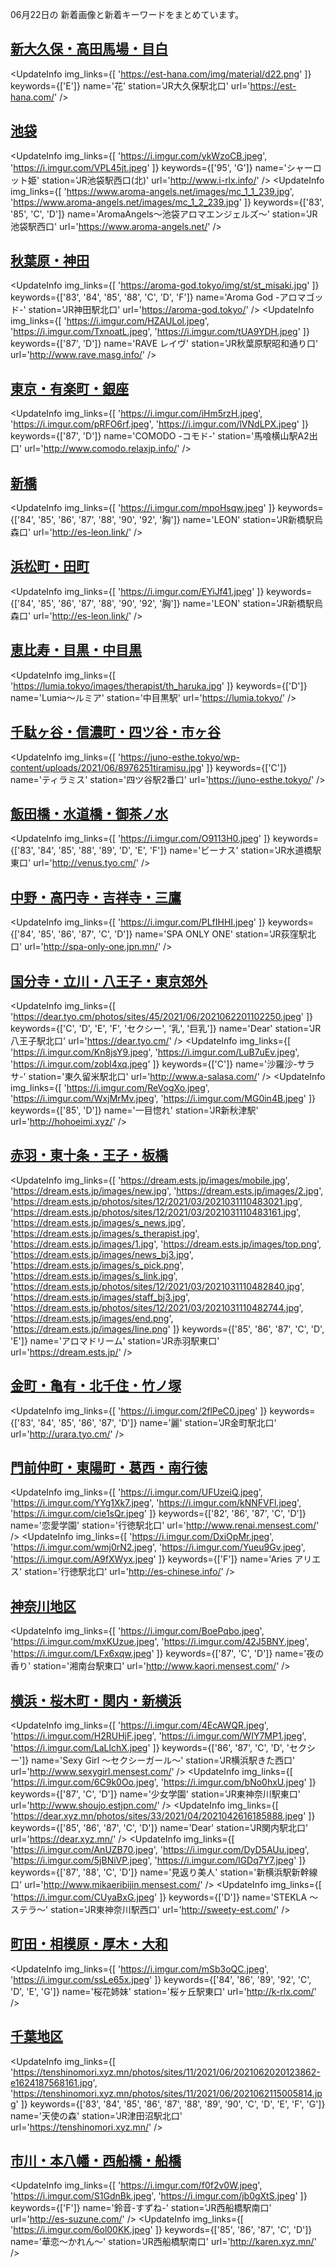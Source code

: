 

06月22日の
新着画像と新着キーワードをまとめています。

<DmmAffiliateIns />

## [新大久保・高田馬場・目白](/busty/0020)
<UpdateInfo
    img_links={[
    'https://est-hana.com/img/material/d22.png'
    ]}
    keywords={['E']}
    name='花'
    station='JR大久保駅北口'
    url='https://est-hana.com/'
/>
<DmmAffiliateIns />

## [池袋](/busty/0030)
<UpdateInfo
    img_links={[
    'https://i.imgur.com/ykWzoCB.jpeg',
    'https://i.imgur.com/VPL45jt.jpeg'
    ]}
    keywords={['95', 'G']}
    name='シャーロット姫'
    station='JR池袋駅西口(北)'
    url='http://www.i-rlx.info/'
/>
<UpdateInfo
    img_links={[
    'https://www.aroma-angels.net/images/mc_1_1_239.jpg',
    'https://www.aroma-angels.net/images/mc_1_2_239.jpg'
    ]}
    keywords={['83', '85', 'C', 'D']}
    name='AromaAngels～池袋アロマエンジェルズ～'
    station='JR池袋駅西口'
    url='https://www.aroma-angels.net/'
/>
<DmmAffiliateIns />

## [秋葉原・神田](/busty/0080)
<UpdateInfo
    img_links={[
    'https://aroma-god.tokyo/img/st/st_misaki.jpg'
    ]}
    keywords={['83', '84', '85', '88', 'C', 'D', 'F']}
    name='Aroma God -アロマゴッド-'
    station='JR神田駅北口'
    url='https://aroma-god.tokyo/'
/>
<UpdateInfo
    img_links={[
    'https://i.imgur.com/HZAULol.jpeg',
    'https://i.imgur.com/TxnoatL.jpeg',
    'https://i.imgur.com/tUA9YDH.jpeg'
    ]}
    keywords={['87', 'D']}
    name='RAVE レイヴ'
    station='JR秋葉原駅昭和通り口'
    url='http://www.rave.masg.info/'
/>
<DmmAffiliateIns />

## [東京・有楽町・銀座](/busty/0090)
<UpdateInfo
    img_links={[
    'https://i.imgur.com/iHm5rzH.jpeg',
    'https://i.imgur.com/pRFO6rf.jpeg',
    'https://i.imgur.com/lVNdLPX.jpeg'
    ]}
    keywords={['87', 'D']}
    name='COMODO -コモド-'
    station='馬喰横山駅A2出口'
    url='http://www.comodo.relaxjp.info/'
/>
<DmmAffiliateIns />

## [新橋](/busty/0100)
<UpdateInfo
    img_links={[
    'https://i.imgur.com/mpoHsqw.jpeg'
    ]}
    keywords={['84', '85', '86', '87', '88', '90', '92', '胸']}
    name='LEON'
    station='JR新橋駅烏森口'
    url='http://es-leon.link/'
/>
<DmmAffiliateIns />

## [浜松町・田町](/busty/0110)
<UpdateInfo
    img_links={[
    'https://i.imgur.com/EYiJf41.jpeg'
    ]}
    keywords={['84', '85', '86', '87', '88', '90', '92', '胸']}
    name='LEON'
    station='JR新橋駅烏森口'
    url='http://es-leon.link/'
/>
<DmmAffiliateIns />

## [恵比寿・目黒・中目黒](/busty/0130)
<UpdateInfo
    img_links={[
    'https://lumia.tokyo/images/therapist/th_haruka.jpg'
    ]}
    keywords={['D']}
    name='Lumia～ルミア'
    station='中目黒駅'
    url='https://lumia.tokyo/'
/>
<DmmAffiliateIns />

## [千駄ヶ谷・信濃町・四ツ谷・市ヶ谷](/busty/0150)
<UpdateInfo
    img_links={[
    'https://juno-esthe.tokyo/wp-content/uploads/2021/06/8976251tiramisu.jpg'
    ]}
    keywords={['C']}
    name='ティラミス'
    station='四ツ谷駅2番口'
    url='https://juno-esthe.tokyo/'
/>
<DmmAffiliateIns />

## [飯田橋・水道橋・御茶ノ水](/busty/0160)
<UpdateInfo
    img_links={[
    'https://i.imgur.com/O9113H0.jpeg'
    ]}
    keywords={['83', '84', '85', '88', '89', 'D', 'E', 'F']}
    name='ビーナス'
    station='JR水道橋駅東口'
    url='http://venus.tyo.cm/'
/>
<DmmAffiliateIns />

## [中野・高円寺・吉祥寺・三鷹](/busty/0180)
<UpdateInfo
    img_links={[
    'https://i.imgur.com/PLfIHHI.jpeg'
    ]}
    keywords={['84', '85', '86', '87', 'C', 'D']}
    name='SPA ONLY ONE'
    station='JR荻窪駅北口'
    url='http://spa-only-one.jpn.mn/'
/>
<DmmAffiliateIns />

## [国分寺・立川・八王子・東京郊外](/busty/0200)
<UpdateInfo
    img_links={[
    'https://dear.tyo.cm/photos/sites/45/2021/06/2021062201102250.jpeg'
    ]}
    keywords={['C', 'D', 'E', 'F', 'セクシー', '乳', '巨乳']}
    name='Dear'
    station='JR八王子駅北口'
    url='https://dear.tyo.cm/'
/>
<UpdateInfo
    img_links={[
    'https://i.imgur.com/Kn8jsY9.jpeg',
    'https://i.imgur.com/LuB7uEv.jpeg',
    'https://i.imgur.com/zobl4xq.jpeg'
    ]}
    keywords={['C']}
    name='沙羅沙-サラサ-'
    station='東久留米駅北口'
    url='http://www.a-salasa.com/'
/>
<UpdateInfo
    img_links={[
    'https://i.imgur.com/ReVogXo.jpeg',
    'https://i.imgur.com/WxjMrMv.jpeg',
    'https://i.imgur.com/MG0in4B.jpeg'
    ]}
    keywords={['85', 'D']}
    name='一目惚れ'
    station='JR新秋津駅'
    url='http://hohoeimi.xyz/'
/>
<DmmAffiliateIns />

## [赤羽・東十条・王子・板橋](/busty/0210)
<UpdateInfo
    img_links={[
    'https://dream.ests.jp/images/mobile.jpg',
    'https://dream.ests.jp/images/new.jpg',
    'https://dream.ests.jp/images/2.jpg',
    'https://dream.ests.jp/photos/sites/12/2021/03/2021031110483021.jpg',
    'https://dream.ests.jp/photos/sites/12/2021/03/2021031110483161.jpg',
    'https://dream.ests.jp/images/s_news.jpg',
    'https://dream.ests.jp/images/s_therapist.jpg',
    'https://dream.ests.jp/images/1.jpg',
    'https://dream.ests.jp/images/top.png',
    'https://dream.ests.jp/images/news_bj3.jpg',
    'https://dream.ests.jp/images/s_pick.png',
    'https://dream.ests.jp/images/s_link.jpg',
    'https://dream.ests.jp/photos/sites/12/2021/03/2021031110482840.jpg',
    'https://dream.ests.jp/images/staff_bj3.jpg',
    'https://dream.ests.jp/photos/sites/12/2021/03/2021031110482744.jpg',
    'https://dream.ests.jp/images/end.png',
    'https://dream.ests.jp/images/line.png'
    ]}
    keywords={['85', '86', '87', 'C', 'D', 'E']}
    name='アロマドリーム'
    station='JR赤羽駅東口'
    url='https://dream.ests.jp/'
/>
<DmmAffiliateIns />

## [金町・亀有・北千住・竹ノ塚](/busty/0230)
<UpdateInfo
    img_links={[
    'https://i.imgur.com/2flPeC0.jpeg'
    ]}
    keywords={['83', '84', '85', '86', '87', 'D']}
    name='麗'
    station='JR金町駅北口'
    url='http://urara.tyo.cm/'
/>
<DmmAffiliateIns />

## [門前仲町・東陽町・葛西・南行徳](/busty/0240)
<UpdateInfo
    img_links={[
    'https://i.imgur.com/UFUzeiQ.jpeg',
    'https://i.imgur.com/YYg1Xk7.jpeg',
    'https://i.imgur.com/kNNFVFl.jpeg',
    'https://i.imgur.com/cie1sQr.jpeg'
    ]}
    keywords={['82', '86', '87', 'C', 'D']}
    name='恋愛学園'
    station='行徳駅北口'
    url='http://www.renai.mensest.com/'
/>
<UpdateInfo
    img_links={[
    'https://i.imgur.com/DxiOpMr.jpeg',
    'https://i.imgur.com/wmj0rN2.jpeg',
    'https://i.imgur.com/Yueu9Gv.jpeg',
    'https://i.imgur.com/A9fXWyx.jpeg'
    ]}
    keywords={['F']}
    name='Aries アリエス'
    station='行徳駅北口'
    url='http://es-chinese.info/'
/>
<DmmAffiliateIns />

## [神奈川地区](/busty/0300)
<UpdateInfo
    img_links={[
    'https://i.imgur.com/BoePqbo.jpeg',
    'https://i.imgur.com/mxKUzue.jpeg',
    'https://i.imgur.com/42J5BNY.jpeg',
    'https://i.imgur.com/LFx6xqw.jpeg'
    ]}
    keywords={['87', 'C', 'D']}
    name='夜の香り'
    station='湘南台駅東口'
    url='http://www.kaori.mensest.com/'
/>
<DmmAffiliateIns />

## [横浜・桜木町・関内・新横浜](/busty/0310)
<UpdateInfo
    img_links={[
    'https://i.imgur.com/4EcAWQR.jpeg',
    'https://i.imgur.com/H2RUHjF.jpeg',
    'https://i.imgur.com/WIY7MP1.jpeg',
    'https://i.imgur.com/LaLlchX.jpeg'
    ]}
    keywords={['86', '87', 'C', 'D', 'セクシー']}
    name='Sexy Girl ～セクシーガール～'
    station='JR横浜駅きた西口'
    url='http://www.sexygirl.mensest.com/'
/>
<UpdateInfo
    img_links={[
    'https://i.imgur.com/6C9k0Oo.jpeg',
    'https://i.imgur.com/bNo0hxU.jpeg'
    ]}
    keywords={['87', 'C', 'D']}
    name='少女学園'
    station='JR東神奈川駅東口'
    url='http://www.shoujo.estjpn.com/'
/>
<UpdateInfo
    img_links={[
    'https://dear.xyz.mn/photos/sites/33/2021/04/2021042616185888.jpeg'
    ]}
    keywords={['85', '86', '87', 'C', 'D']}
    name='Dear'
    station='JR関内駅北口'
    url='https://dear.xyz.mn/'
/>
<UpdateInfo
    img_links={[
    'https://i.imgur.com/AnUZB70.jpeg',
    'https://i.imgur.com/DyD5AUu.jpeg',
    'https://i.imgur.com/5jBNiVP.jpeg',
    'https://i.imgur.com/lGDq7Y7.jpeg'
    ]}
    keywords={['87', '88', 'C', 'D']}
    name='見返り美人'
    station='新横浜駅新幹線口'
    url='http://www.mikaeribijin.mensest.com/'
/>
<UpdateInfo
    img_links={[
    'https://i.imgur.com/CUyaBxG.jpeg'
    ]}
    keywords={['D']}
    name='STEKLA ～ステラ～'
    station='JR東神奈川駅西口'
    url='http://sweety-est.com/'
/>
<DmmAffiliateIns />

## [町田・相模原・厚木・大和](/busty/0330)
<UpdateInfo
    img_links={[
    'https://i.imgur.com/mSb3oQC.jpeg',
    'https://i.imgur.com/ssLe65x.jpeg'
    ]}
    keywords={['84', '86', '89', '92', 'C', 'D', 'E', 'G']}
    name='桜花姉妹'
    station='桜ヶ丘駅東口'
    url='http://k-rlx.com/'
/>
<DmmAffiliateIns />

## [千葉地区](/busty/0500)
<UpdateInfo
    img_links={[
    'https://tenshinomori.xyz.mn/photos/sites/11/2021/06/2021062020123862-e1624187568161.jpg',
    'https://tenshinomori.xyz.mn/photos/sites/11/2021/06/2021062115005814.jpg'
    ]}
    keywords={['83', '84', '85', '86', '87', '88', '89', '90', 'C', 'D', 'E', 'F', 'G']}
    name='天使の森'
    station='JR津田沼駅北口'
    url='https://tenshinomori.xyz.mn/'
/>
<DmmAffiliateIns />

## [市川・本八幡・西船橋・船橋](/busty/0510)
<UpdateInfo
    img_links={[
    'https://i.imgur.com/f0f2v0W.jpeg',
    'https://i.imgur.com/S1GdnBk.jpeg',
    'https://i.imgur.com/jb0gXtS.jpeg'
    ]}
    keywords={['F']}
    name='鈴音-すずね-'
    station='JR西船橋駅南口'
    url='http://es-suzune.com/'
/>
<UpdateInfo
    img_links={[
    'https://i.imgur.com/6ol00KK.jpeg'
    ]}
    keywords={['85', '86', '87', 'C', 'D']}
    name='華恋～かれん～'
    station='JR西船橋駅南口'
    url='http://karen.xyz.mn/'
/>
<DmmAffiliateIns />

<DmmAffiliateScript />
